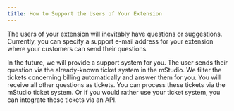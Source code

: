 ```yaml
---
title: How to Support the Users of Your Extension
---
```


The users of your extension will inevitably have questions or suggestions.
Currently, you can specify a support e-mail address for your extension where your customers can send their questions.

In the future, we will provide a support system for you.
The user sends their question via the already-known ticket system in the mStudio.
We filter the tickets concerning billing automatically and answer them for you.
You will receive all other questions as tickets.
You can process these tickets via the mStudio ticket system.
Or if you would rather use your ticket system, you can integrate these tickets via an API.
